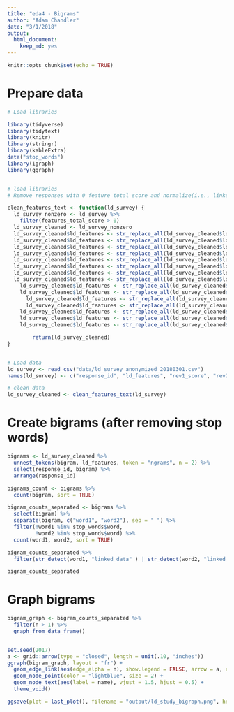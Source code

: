 ```yaml
---
title: "eda4 - Bigrams"
author: "Adam Chandler"
date: "3/1/2018"
output: 
  html_document: 
    keep_md: yes
---
```


```r
knitr::opts_chunk$set(echo = TRUE)
```

# Prepare data

```r

# Load libraries

library(tidyverse)
library(tidytext)
library(knitr)
library(stringr)
library(kableExtra)
data("stop_words")
library(igraph)
library(ggraph)


# load libraries
# Remove responses with 0 feature total score and normalize(i.e., linked data)

clean_features_text <- function(ld_survey) {
  ld_survey_nonzero <- ld_survey %>%
    filter(features_total_score > 0)
  ld_survey_cleaned <- ld_survey_nonzero
  ld_survey_cleaned$ld_features <- str_replace_all(ld_survey_cleaned$ld_features, regex("linked data", ignore_case = TRUE), "linked_data")
  ld_survey_cleaned$ld_features <- str_replace_all(ld_survey_cleaned$ld_features, regex("linked open data", ignore_case = TRUE), "linked_data")
  ld_survey_cleaned$ld_features <- str_replace_all(ld_survey_cleaned$ld_features, regex(" lod ", ignore_case = TRUE), " linked_data ")
  ld_survey_cleaned$ld_features <- str_replace_all(ld_survey_cleaned$ld_features, regex(" user ", ignore_case = TRUE), " users ")
  ld_survey_cleaned$ld_features <- str_replace_all(ld_survey_cleaned$ld_features, regex("collection ", ignore_case = TRUE), "collections ")  
  ld_survey_cleaned$ld_features <- str_replace_all(ld_survey_cleaned$ld_features, regex("resource ", ignore_case = TRUE), "resources ")  
  ld_survey_cleaned$ld_features <- str_replace_all(ld_survey_cleaned$ld_features, regex("library ", ignore_case = TRUE), "libraries ")  
  ld_survey_cleaned$ld_features <- str_replace_all(ld_survey_cleaned$ld_features, regex("author ", ignore_case = TRUE), "authors ")  
    ld_survey_cleaned$ld_features <- str_replace_all(ld_survey_cleaned$ld_features, regex("engine ", ignore_case = TRUE), "engines ")  
    ld_survey_cleaned$ld_features <- str_replace_all(ld_survey_cleaned$ld_features, regex("subject ", ignore_case = TRUE), "subjects ")  
      ld_survey_cleaned$ld_features <- str_replace_all(ld_survey_cleaned$ld_features, regex("bibliographic ", ignore_case = TRUE), "bibliographical ")  
      ld_survey_cleaned$ld_features <- str_replace_all(ld_survey_cleaned$ld_features, regex("catalog ", ignore_case = TRUE), "catalogs ")  
    ld_survey_cleaned$ld_features <- str_replace_all(ld_survey_cleaned$ld_features, regex("item ", ignore_case = TRUE), "items ")  
    ld_survey_cleaned$ld_features <- str_replace_all(ld_survey_cleaned$ld_features, regex("record ", ignore_case = TRUE), "records ")  
    ld_survey_cleaned$ld_features <- str_replace_all(ld_survey_cleaned$ld_features, regex("article ", ignore_case = TRUE), "articles ")  

        return(ld_survey_cleaned)
}


# Load data
ld_survey <- read_csv("data/ld_survey_anonymized_20180301.csv")
names(ld_survey) <- c("response_id", "ld_features", "rev1_score", "rev2_score", "rev3_score", "rev4_score", "features_total_score")

# clean data
ld_survey_cleaned <- clean_features_text(ld_survey)


```


# Create bigrams (after removing stop words)

```r

bigrams <- ld_survey_cleaned %>%
  unnest_tokens(bigram, ld_features, token = "ngrams", n = 2) %>% 
  select(response_id, bigram) %>% 
  arrange(response_id)

bigrams_count <- bigrams %>%
  count(bigram, sort = TRUE)

bigram_counts_separated <- bigrams %>%
  select(bigram) %>%
  separate(bigram, c("word1", "word2"), sep = " ") %>%
  filter(!word1 %in% stop_words$word, 
         !word2 %in% stop_words$word) %>%
  count(word1, word2, sort = TRUE)

bigram_counts_separated %>% 
  filter(str_detect(word1, "linked_data" ) | str_detect(word2, "linked_data"))

bigram_counts_separated


```

# Graph bigrams

```r

bigram_graph <- bigram_counts_separated %>%
  filter(n > 1) %>%
  graph_from_data_frame()


set.seed(2017)
a <- grid::arrow(type = "closed", length = unit(.10, "inches"))
ggraph(bigram_graph, layout = "fr") +
  geom_edge_link(aes(edge_alpha = n), show.legend = FALSE, arrow = a, end_cap = circle(.07, 'inches')) +
  geom_node_point(color = "lightblue", size = 2) +
  geom_node_text(aes(label = name), vjust = 1.5, hjust = 0.5) +
  theme_void()

ggsave(plot = last_plot(), filename = "output/ld_study_bigraph.png", height = 7, width = 10, units = "in", dpi = 300)
  
```


